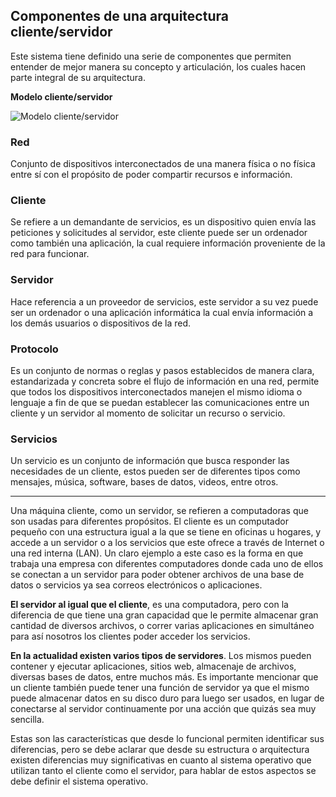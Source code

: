## **Componentes de una arquitectura cliente/servidor**

Este sistema tiene definido una serie de componentes que permiten entender de mejor manera su concepto y articulación, los cuales hacen parte integral de su arquitectura.

**Modelo cliente/servidor**

![Modelo cliente/servidor](/images/sistemas-operativos-de-red/004.svg)

### **Red**
Conjunto de dispositivos interconectados de una manera física o no física entre sí con el propósito de poder compartir recursos e información.

### **Cliente**
Se refiere a un demandante de servicios, es un dispositivo quien envía las peticiones y solicitudes al servidor, este cliente puede ser un ordenador como también una aplicación, la cual requiere información proveniente de la red para funcionar.

### **Servidor**
Hace referencia a un proveedor de servicios, este servidor a su vez puede ser un ordenador o una aplicación informática la cual envía información a los demás usuarios o dispositivos de la red.

### **Protocolo**
Es un conjunto de normas o reglas y pasos establecidos de manera clara, estandarizada y concreta sobre el flujo de información en una red, permite que todos los dispositivos interconectados manejen el mismo idioma o lenguaje a fin de que se puedan establecer las comunicaciones entre un cliente y un servidor al momento de solicitar un recurso o servicio.

### **Servicios**
Un servicio es un conjunto de información que busca responder las necesidades de un cliente, estos pueden ser de diferentes tipos como mensajes, música, software, bases de datos, videos, entre otros.

---

Una máquina cliente, como un servidor, se refieren a computadoras que son usadas para diferentes propósitos. El cliente es un computador pequeño con una estructura igual a la que se tiene en oficinas u hogares, y accede a un servidor o a los servicios que este ofrece a través de Internet o una red interna (LAN). Un claro ejemplo a este caso es la forma en que trabaja una empresa con diferentes computadores donde cada uno de ellos se conectan a un servidor para poder obtener archivos de una base de datos o servicios ya sea correos electrónicos o aplicaciones.

**El servidor al igual que el cliente**, es una computadora, pero con la diferencia de que tiene una gran capacidad que le permite almacenar gran cantidad de diversos archivos, o correr varias aplicaciones en simultáneo para así nosotros los clientes poder acceder los servicios.

**En la actualidad existen varios tipos de servidores**. Los mismos pueden contener y ejecutar aplicaciones, sitios web, almacenaje de archivos, diversas bases de datos, entre muchos más. Es importante mencionar que un cliente también puede tener una función de servidor ya que el mismo puede almacenar datos en su disco duro para luego ser usados, en lugar de conectarse al servidor continuamente por una acción que quizás sea muy sencilla.

Estas son las características que desde lo funcional permiten identificar sus diferencias, pero se debe aclarar que desde su estructura o arquitectura existen diferencias muy significativas en cuanto al sistema operativo que utilizan tanto el cliente como el servidor, para hablar de estos aspectos se debe definir el sistema operativo.